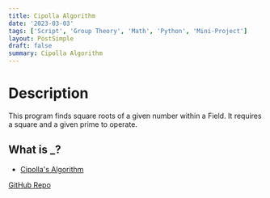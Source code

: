 ```yaml
---
title: Cipolla Algorithm
date: '2023-03-03'
tags: ['Script', 'Group Theory', 'Math', 'Python', 'Mini-Project']
layout: PostSimple
draft: false
summary: Cipolla Algorithm
---
```


# Description

This program finds square roots of a given number within a Field.
It requires a square and a given prime to operate.

## What is \_?

- [Cipolla's Algorithm](https://en.wikipedia.org/wiki/Cipolla%27s_algorithm)

[GitHub Repo](https://github.com/EZRA-DVLPR/CipollaAlg)
